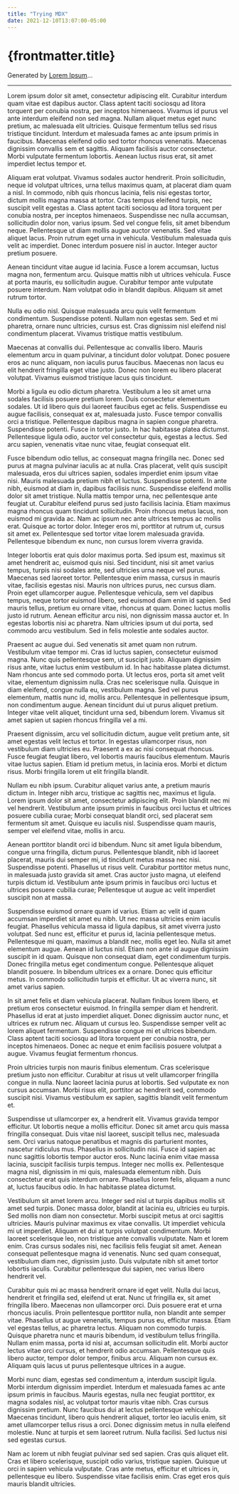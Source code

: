 ```yaml
---
title: "Trying MDX"
date: 2021-12-10T13:07:00-05:00
---
```


# {frontmatter.title}

Generated by [Lorem Ipsum](https://www.lipsum.com)...

----

Lorem ipsum dolor sit amet, consectetur adipiscing elit. Curabitur interdum quam vitae est dapibus auctor. Class aptent taciti sociosqu ad litora torquent per conubia nostra, per inceptos himenaeos. Vivamus id purus vel ante interdum eleifend non sed magna. Nullam aliquet metus eget nunc pretium, ac malesuada elit ultricies. Quisque fermentum tellus sed risus tristique tincidunt. Interdum et malesuada fames ac ante ipsum primis in faucibus. Maecenas eleifend odio sed tortor rhoncus venenatis. Maecenas dignissim convallis sem et sagittis. Aliquam facilisis auctor consectetur. Morbi vulputate fermentum lobortis. Aenean luctus risus erat, sit amet imperdiet lectus tempor et.

Aliquam erat volutpat. Vivamus sodales auctor hendrerit. Proin sollicitudin, neque id volutpat ultrices, urna tellus maximus quam, at placerat diam quam a nisl. In commodo, nibh quis rhoncus lacinia, felis nisi egestas tortor, dictum mollis magna massa at tortor. Cras tempus eleifend turpis, nec suscipit velit egestas a. Class aptent taciti sociosqu ad litora torquent per conubia nostra, per inceptos himenaeos. Suspendisse nec nulla accumsan, sollicitudin dolor non, varius ipsum. Sed vel congue felis, sit amet bibendum neque. Pellentesque ut diam mollis augue auctor venenatis. Sed vitae aliquet lacus. Proin rutrum eget urna in vehicula. Vestibulum malesuada quis velit ac imperdiet. Donec interdum posuere nisl in auctor. Integer auctor pretium posuere.

Aenean tincidunt vitae augue id lacinia. Fusce a lorem accumsan, luctus magna non, fermentum arcu. Quisque mattis nibh ut ultrices vehicula. Fusce at porta mauris, eu sollicitudin augue. Curabitur tempor ante vulputate posuere interdum. Nam volutpat odio in blandit dapibus. Aliquam sit amet rutrum tortor.

Nulla eu odio nisl. Quisque malesuada arcu quis velit fermentum condimentum. Suspendisse potenti. Nullam non egestas sem. Sed et mi pharetra, ornare nunc ultricies, cursus est. Cras dignissim nisl eleifend nisl condimentum placerat. Vivamus tristique mattis vestibulum.

Maecenas at convallis dui. Pellentesque ac convallis libero. Mauris elementum arcu in quam pulvinar, a tincidunt dolor volutpat. Donec posuere eros ac nunc aliquam, non iaculis purus faucibus. Maecenas non lacus eu elit hendrerit fringilla eget vitae justo. Donec non lorem eu libero placerat volutpat. Vivamus euismod tristique lacus quis tincidunt.

Morbi a ligula eu odio dictum pharetra. Vestibulum a leo sit amet urna sodales facilisis posuere pretium lorem. Duis consectetur elementum sodales. Ut id libero quis dui laoreet faucibus eget ac felis. Suspendisse eu augue facilisis, consequat ex at, malesuada justo. Fusce tempor convallis orci a tristique. Pellentesque dapibus magna in sapien congue pharetra. Suspendisse potenti. Fusce in tortor justo. In hac habitasse platea dictumst. Pellentesque ligula odio, auctor vel consectetur quis, egestas a lectus. Sed arcu sapien, venenatis vitae nunc vitae, feugiat consequat elit.

Fusce bibendum odio tellus, ac consequat magna fringilla nec. Donec sed purus at magna pulvinar iaculis ac at nulla. Cras placerat, velit quis suscipit malesuada, eros dui ultrices sapien, sodales imperdiet enim ipsum vitae nisi. Mauris malesuada pretium nibh et luctus. Suspendisse potenti. In ante nibh, euismod at diam in, dapibus facilisis nunc. Suspendisse eleifend mollis dolor sit amet tristique. Nulla mattis tempor urna, nec pellentesque ante feugiat ut. Curabitur eleifend purus sed justo facilisis lacinia. Etiam maximus magna rhoncus quam tincidunt sollicitudin. Proin rhoncus metus lacus, non euismod mi gravida ac. Nam ac ipsum nec ante ultrices tempus ac mollis erat. Quisque ac tortor dolor. Integer eros mi, porttitor at rutrum ut, cursus sit amet ex. Pellentesque sed tortor vitae lorem malesuada gravida. Pellentesque bibendum ex nunc, non cursus lorem viverra gravida.

Integer lobortis erat quis dolor maximus porta. Sed ipsum est, maximus sit amet hendrerit ac, euismod quis nisi. Sed tincidunt, nisi sit amet varius tempus, turpis nisi sodales ante, sed ultricies urna neque vel purus. Maecenas sed laoreet tortor. Pellentesque enim massa, cursus in mauris vitae, facilisis egestas nisi. Mauris non ultrices purus, nec cursus diam. Proin eget ullamcorper augue. Pellentesque vehicula, sem vel dapibus tempus, neque tortor euismod libero, sed euismod diam enim id sapien. Sed mauris tellus, pretium eu ornare vitae, rhoncus at quam. Donec luctus mollis justo id rutrum. Aenean efficitur arcu nisi, non dignissim massa auctor et. In egestas lobortis nisi ac pharetra. Nam ultricies ipsum ut dui porta, sed commodo arcu vestibulum. Sed in felis molestie ante sodales auctor.

Praesent ac augue dui. Sed venenatis sit amet quam non rutrum. Vestibulum vitae tempor mi. Cras id luctus sapien, consectetur euismod magna. Nunc quis pellentesque sem, ut suscipit justo. Aliquam dignissim risus ante, vitae luctus enim vestibulum id. In hac habitasse platea dictumst. Nam rhoncus ante sed commodo porta. Ut lectus eros, porta sit amet velit vitae, elementum dignissim nulla. Cras nec scelerisque nulla. Quisque in diam eleifend, congue nulla eu, vestibulum magna. Sed vel purus elementum, mattis nunc id, mollis arcu. Pellentesque in pellentesque ipsum, non condimentum augue. Aenean tincidunt dui ut purus aliquet pretium. Integer vitae velit aliquet, tincidunt urna sed, bibendum lorem. Vivamus sit amet sapien ut sapien rhoncus fringilla vel a mi.

Praesent dignissim, arcu vel sollicitudin dictum, augue velit pretium ante, sit amet egestas velit lectus et tortor. In egestas ullamcorper risus, non vestibulum diam ultricies eu. Praesent a ex ac nisi consequat rhoncus. Fusce feugiat feugiat libero, vel lobortis mauris faucibus elementum. Mauris vitae luctus sapien. Etiam id pretium metus, in lacinia eros. Morbi et dictum risus. Morbi fringilla lorem ut elit fringilla blandit.

Nullam eu nibh ipsum. Curabitur aliquet varius ante, a pretium mauris dictum in. Integer nibh arcu, tristique ac sagittis nec, maximus et ligula. Lorem ipsum dolor sit amet, consectetur adipiscing elit. Proin blandit nec mi vel hendrerit. Vestibulum ante ipsum primis in faucibus orci luctus et ultrices posuere cubilia curae; Morbi consequat blandit orci, sed placerat sem fermentum sit amet. Quisque eu iaculis nisl. Suspendisse quam mauris, semper vel eleifend vitae, mollis in arcu.

Aenean porttitor blandit orci id bibendum. Nunc sit amet ligula bibendum, congue urna fringilla, dictum purus. Pellentesque blandit, nibh id laoreet placerat, mauris dui semper mi, id tincidunt metus massa nec nisi. Suspendisse potenti. Phasellus ut risus velit. Curabitur porttitor metus nunc, in malesuada justo gravida sit amet. Cras auctor justo magna, ut eleifend turpis dictum id. Vestibulum ante ipsum primis in faucibus orci luctus et ultrices posuere cubilia curae; Pellentesque ut augue ac velit imperdiet suscipit non at massa.

Suspendisse euismod ornare quam id varius. Etiam ac velit id quam accumsan imperdiet sit amet eu nibh. Ut nec massa ultricies enim iaculis feugiat. Phasellus vehicula massa id ligula dapibus, sit amet viverra justo volutpat. Sed nunc est, efficitur et purus id, lacinia pellentesque metus. Pellentesque mi quam, maximus a blandit nec, mollis eget leo. Nulla sit amet elementum augue. Aenean id luctus nisl. Etiam non ante id augue dignissim suscipit in id quam. Quisque non consequat diam, eget condimentum turpis. Donec fringilla metus eget condimentum congue. Pellentesque aliquet blandit posuere. In bibendum ultrices ex a ornare. Donec quis efficitur metus. In commodo sollicitudin turpis et efficitur. Ut ac viverra nunc, sit amet varius sapien.

In sit amet felis et diam vehicula placerat. Nullam finibus lorem libero, et pretium eros consectetur euismod. In fringilla semper diam et hendrerit. Phasellus id erat at justo imperdiet aliquet. Donec dignissim auctor nunc, et ultrices ex rutrum nec. Aliquam ut cursus leo. Suspendisse semper velit ac lorem aliquet fermentum. Suspendisse congue mi et ultrices bibendum. Class aptent taciti sociosqu ad litora torquent per conubia nostra, per inceptos himenaeos. Donec ac neque et enim facilisis posuere volutpat a augue. Vivamus feugiat fermentum rhoncus.

Proin ultricies turpis non mauris finibus elementum. Cras scelerisque pretium justo non efficitur. Curabitur at risus ut velit ullamcorper fringilla congue in nulla. Nunc laoreet lacinia purus at lobortis. Sed vulputate ex non cursus accumsan. Morbi risus elit, porttitor ac hendrerit sed, commodo suscipit nisi. Vivamus vestibulum ex sapien, sagittis blandit velit fermentum et.

Suspendisse ut ullamcorper ex, a hendrerit elit. Vivamus gravida tempor efficitur. Ut lobortis neque a mollis efficitur. Donec sit amet arcu quis massa fringilla consequat. Duis vitae nisl laoreet, suscipit tellus nec, malesuada sem. Orci varius natoque penatibus et magnis dis parturient montes, nascetur ridiculus mus. Phasellus in sollicitudin nisi. Fusce id sapien ac nunc sagittis lobortis tempor auctor eros. Nunc lacinia enim vitae massa lacinia, suscipit facilisis turpis tempus. Integer nec mollis ex. Pellentesque magna nisl, dignissim in mi quis, malesuada elementum nibh. Duis consectetur erat quis interdum ornare. Phasellus lorem felis, aliquam a nunc at, luctus faucibus odio. In hac habitasse platea dictumst.

Vestibulum sit amet lorem arcu. Integer sed nisl ut turpis dapibus mollis sit amet sed turpis. Donec massa dolor, blandit at lacinia eu, ultricies eu turpis. Sed mollis non diam non consectetur. Morbi suscipit metus at orci sagittis ultricies. Mauris pulvinar maximus ex vitae convallis. Ut imperdiet vehicula mi ut imperdiet. Aliquam et dui at turpis volutpat condimentum. Morbi laoreet scelerisque leo, non tristique ante convallis vulputate. Nam et lorem enim. Cras cursus sodales nisi, nec facilisis felis feugiat sit amet. Aenean consequat pellentesque magna id venenatis. Nunc sed quam consequat, vestibulum diam nec, dignissim justo. Duis vulputate nibh sit amet tortor lobortis iaculis. Curabitur pellentesque dui sapien, nec varius libero hendrerit vel.

Curabitur quis mi ac massa hendrerit ornare id eget velit. Nulla dui lacus, hendrerit et fringilla sed, eleifend ut erat. Nunc ut fringilla ex, sit amet fringilla libero. Maecenas non ullamcorper orci. Duis posuere erat et urna rhoncus iaculis. Proin pellentesque porttitor nulla, non blandit ante semper vitae. Phasellus ut augue venenatis, tempus purus eu, efficitur massa. Etiam vel egestas tellus, ac pharetra lectus. Aliquam non commodo turpis. Quisque pharetra nunc et mauris bibendum, id vestibulum tellus fringilla. Nullam enim massa, porta id nisi at, accumsan sollicitudin elit. Morbi auctor lectus vitae orci cursus, et hendrerit odio accumsan. Pellentesque quis libero auctor, tempor dolor tempor, finibus arcu. Aliquam non cursus ex. Aliquam quis lacus ut purus pellentesque ultrices in a augue.

Morbi nunc diam, egestas sed condimentum a, interdum suscipit ligula. Morbi interdum dignissim imperdiet. Interdum et malesuada fames ac ante ipsum primis in faucibus. Mauris egestas, nulla nec feugiat porttitor, ex magna sodales nisl, ac volutpat tortor mauris vitae nibh. Cras cursus dignissim pretium. Nunc faucibus dui at lectus pellentesque vehicula. Maecenas tincidunt, libero quis hendrerit aliquet, tortor leo iaculis enim, sit amet ullamcorper tellus risus a orci. Donec dignissim metus in nulla eleifend molestie. Nunc at turpis et sem laoreet rutrum. Nulla facilisi. Sed luctus nisi sed egestas cursus.

Nam ac lorem ut nibh feugiat pulvinar sed sed sapien. Cras quis aliquet elit. Cras et libero scelerisque, suscipit odio varius, tristique sapien. Quisque ut orci in sapien vehicula vulputate. Cras ante metus, efficitur et ultrices in, pellentesque eu libero. Suspendisse vitae facilisis enim. Cras eget eros quis mauris blandit ultricies.
